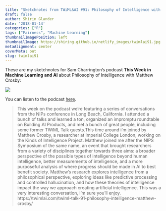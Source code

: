 ```yaml
---
title: "Sketchnotes from TWiML&AI #91: Philosophy of Intelligence with Matthew Crosby"
draft: false
author: Shirin Glander
date: '2018-01-14'
categories: ["R"]
tags: ["Fairness", "Machine Learning"]
thumbnailImagePosition: left
thumbnailImage: https://shiring.github.io/netlify_images/twimlai91.jpg
metaAlignment: center
coverMeta: out
slug: twimlai91
---
```


These are my sketchnotes for Sam Charrington's podcast **This Week in Machine Learning and AI** about Philosophy of Intelligence with Matthew Crosby:

![](https://shiring.github.io/netlify_images/twimlai91.jpg)

You can listen to the podcast [here](https://twimlai.com/twiml-talk-91-philosophy-intelligence-matthew-crosby/).

> This week on the podcast we’re featuring a series of conversations from the NIPs conference in Long Beach, California. I attended a bunch of talks and learned a ton, organized an impromptu roundtable on Building AI Products, and met a bunch of great people, including some former TWiML Talk guests.This time around i’m joined by Matthew Crosby, a researcher at Imperial College London, working on the Kinds of Intelligence Project. Matthew joined me after the NIPS Symposium of the same name, an event that brought researchers from a variety of disciplines together towards three aims: a broader perspective of the possible types of intelligence beyond human intelligence, better measurements of intelligence, and a more purposeful analysis of where progress should be made in AI to best benefit society. Matthew’s research explores intelligence from a philosophical perspective, exploring ideas like predictive processing and controlled hallucination, and how these theories of intelligence impact the way we approach creating artificial intelligence. This was a very interesting conversation, i’m sure you’ll enjoy.
https://twimlai.com/twiml-talk-91-philosophy-intelligence-matthew-crosby/